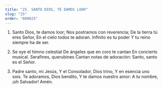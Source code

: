 ```yaml
---
title: "25. SANTO DIOS, TE DAMOS LOOR"
slug: "25"
order: "000025"
---
```


1.   Santo Dios, te damos loor;
Nos postramos con reverencia; De la tierra tú eres Señor,
En el cielo todos te adoran. Infinito es tu poder
Y tu reino siempre ha de ser.

2.	Se oye el himno celestial
De ángeles que en coro te cantan En concierto musical.
Serafines, querubines Cantan notas de adoración: Santo, santo es el Señor.

3.	Padre santo, mi Jesús,
Y el Consolador, Dios trino, Y en esencia uno sois.
Te adoramos, Dios bendito, Y te damos nuestro amor:
A tu nombre, ¡oh Salvador! Amén.

